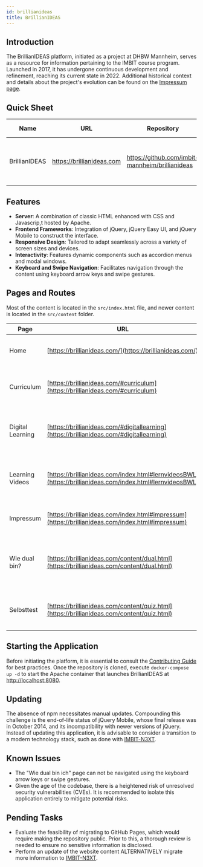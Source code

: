 ```yaml
---
id: brillianideas
title: BrillianIDEAS
---
```


## Introduction
The BrillianIDEAS platform, initiated as a project at DHBW Mannheim, serves as a resource for information pertaining to the IMBIT course program. Launched in 2017, it has undergone continuous development and refinement, reaching its current state in 2022.
Additional historical context and details about the project's evolution can be found on the [Impressum page](/impressum).


## Quick Sheet
| Name      | URL           | Repository                  | Tech Stack | Database | CPU Platform | Hosting Location    |
|-----------|---------------|----------------------------|------------|----------|--------------|------------|
| BrillianIDEAS | https://brillianideas.com | https://github.com/imbit-mannheim/brillianideas | Apache, jQuery, jQuery Easy UI, jQuery Mobile | N/A  | ARM64         | AWS |


## Features
- **Server**: A combination of classic HTML enhanced with CSS and Javascrip,t hosted by Apache.
- **Frontend Frameworks**: Integration of jQuery, jQuery Easy UI, and jQuery Mobile to construct the interface.
- **Responsive Design**: Tailored to adapt seamlessly across a variety of screen sizes and devices.
- **Interactivity**: Features dynamic components such as accordion menus and modal windows.
- **Keyboard and Swipe Navigation**: Facilitates navigation through the content using keyboard arrow keys and swipe gestures.

## Pages and Routes
Most of the content is located in the `src/index.html` file, and newer content is located in the `src/content` folder.

| Page                          | URL                                                       | Description                                               |
|-------------------------------|-----------------------------------------------------------|-----------------------------------------------------------|
| Home                          | [https://brillianideas.com/](https://brillianideas.com/) | Default view when opening the platform.                   |
| Curriculum                    | [https://brillianideas.com/#curriculum](https://brillianideas.com/#curriculum) | Information about the curriculum of IMBIT studies.           |
| Digital Learning              | [https://brillianideas.com/#digitallearning](https://brillianideas.com/#digitallearning) | Overview of digital learning opportunities and resources. |
| Learning Videos               | [https://brillianideas.com/index.html#lernvideosBWL](https://brillianideas.com/index.html#lernvideosBWL) | Collection of learning videos on business economics topics.|
| Impressum                     | [https://brillianideas.com/index.html#impressum](https://brillianideas.com/index.html#impressum) | Legal information and privacy policy.                     |
| Wie dual bin?                 | [https://brillianideas.com/content/dual.html](https://brillianideas.com/content/dual.html) | Podcasts and videos about the studies and overview of dual partners. |
| Selbsttest                    | [https://brillianideas.com/content/quiz.html](https://brillianideas.com/content/quiz.html) | Self-assessment to gauge how 'dual' you are.              |

## Starting the Application
Before initiating the platform, it is essential to consult the [Contributing Guide](/general-it/contributing) for best practices. Once the repository is cloned, execute `docker-compose up -d` to start the Apache container that launches BrillianIDEAS at [http://localhost:8080](http://localhost:8080).

## Updating
The absence of npm necessitates manual updates. Compounding this challenge is the end-of-life status of jQuery Mobile, whose final release was in October 2014, and its incompatibility with newer versions of jQuery. Instead of updating this application, it is advisable to consider a transition to a modern technology stack, such as done with [IMBIT-N3XT](imbit-n3xt).

## Known Issues
- The "Wie dual bin ich" page can not be navigated using the keyboard arrow keys or swipe gestures.
- Given the age of the codebase, there is a heightened risk of unresolved security vulnerabilities (CVEs). It is recommended to isolate this application entirely to mitigate potential risks.

## Pending Tasks
- Evaluate the feasibility of migrating to GitHub Pages, which would require making the repository public. Prior to this, a thorough review is needed to ensure no sensitive information is disclosed.
- Perform an update of the website content ALTERNATIVELY migrate more information to [IMBIT-N3XT](https://imbit-n3xt.com).